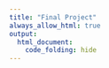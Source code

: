 ```yaml
---
title: "Final Project"
always_allow_html: true
output: 
  html_document:
    code_folding: hide
---
```



